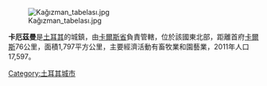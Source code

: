 [[Image:Kağızman_tabelası.jpg|right]]

'''卡厄茲曼'''是[[土耳其|土耳其]]的城鎮，由[[卡爾斯省|卡爾斯省]]負責管轄，位於該國東北部，距離首府[[卡爾斯|卡爾斯]]76公里，面積1,797平方公里，主要經濟活動有畜牧業和園藝業，2011年人口17,597。

{{Turkey-geo-stub}}
[[Category:土耳其城市|Category:土耳其城市]]
